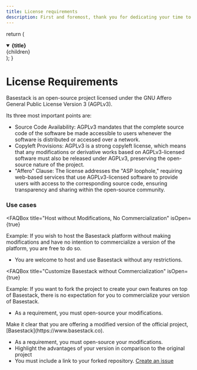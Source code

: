 ```yaml
---
title: License requirements
description: First and foremost, thank you for dedicating your time to enhance the platform.
---
```



  return (
    <details open={isOpen}>
      <summary>
        <strong className="text-lg">{title}</strong>
      </summary>
      <div className="nx-p-2">{children}</div>
    </details>
  );
}

# License Requirements

Basestack is an open-source project licensed under the GNU Affero General Public License Version 3 (AGPLv3).

Its three most important points are:

- Source Code Availability: AGPLv3 mandates that the complete source code of the software be made accessible to users whenever the software is distributed or accessed over a network.
- Copyleft Provisions: AGPLv3 is a strong copyleft license, which means that any modifications or derivative works based on AGPLv3-licensed software must also be released under AGPLv3, preserving the open-source nature of the project.
- "Affero" Clause: The license addresses the "ASP loophole," requiring web-based services that use AGPLv3-licensed software to provide users with access to the corresponding source code, ensuring transparency and sharing within the open-source community.

### Use cases

<FAQBox
  title="Host without Modifications, No Commercialization"
  isOpen={true}
>

Example: If you wish to host the Basestack platform without making modifications and have no intention to commercialize a version of the platform, you are free to do so.

- You are welcome to host and use Basestack without any restrictions.

</FAQBox>

<FAQBox
  title="Customize Basestack without Commercialization"
  isOpen={true}
>
  Example: If you want to fork the project to create your own features on top of Basestack, there is no expectation for you to commercialize your version of Basestack.

- As a requirement, you must open-source your modifications.

</FAQBox>

<FAQBox title="Commercialize your own version" isOpen={true}>
 Make it clear that you are offering a modified version of the official project, [Basestack](https://www.basestack.co).

- As a requirement, you must open-source your modifications.
- Highlight the advantages of your version in comparison to the original project
- You must include a link to your forked repository. [Create an issue](https://github.com/Storytics/monolock/issues)

</FAQBox>
